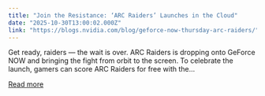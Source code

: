 ```yaml
---
title: "Join the Resistance: ‘ARC Raiders’ Launches in the Cloud"
date: "2025-10-30T13:00:02.000Z"
link: "https://blogs.nvidia.com/blog/geforce-now-thursday-arc-raiders/"
---
```


Get ready, raiders — the wait is over. ARC Raiders is dropping onto GeForce NOW and bringing the fight from orbit to the screen. To celebrate the launch, gamers can score ARC Raiders for free with the...

[Read more](https://blogs.nvidia.com/blog/geforce-now-thursday-arc-raiders/)
